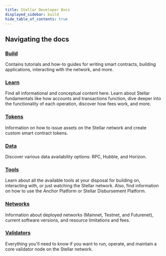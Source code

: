 ```yaml
---
title: Stellar Developer Docs
displayed_sidebar: build
hide_table_of_contents: true
---
```


## Navigating the docs

### [Build](/docs/build/README.mdx)

Contains tutorials and how-to guides for writing smart contracts, building applications, interacting with the network, and more.

### [Learn](/docs/learn/fundamentals/README.mdx)

Find all informational and conceptual content here. Learn about Stellar fundamentals like how accounts and transactions function, dive deeper into the functionality of each operation, discover how fees work, and more.

### [Tokens](/docs/tokens/README.mdx)

Information on how to issue assets on the Stellar network and create custom smart contract tokens.

### [Data](/docs/data/README.mdx)

Discover various data availability options: RPC, Hubble, and Horizon.

### [Tools](/docs/tools/README.mdx)

Learn about all the available tools at your disposal for building on, interacting with, or just watching the Stellar network. Also, find information on how to use the Anchor Platform or Stellar Disbursement Platform.

### [Networks](/docs/networks/networks.mdx)

Information about deployed networks (Mainnet, Testnet, and Futurenet), current software versions, and resource limitations and fees.

### [Validators](/docs/validators/README.mdx)

Everything you'll need to know if you want to run, operate, and maintain a core validator node on the Stellar network.
